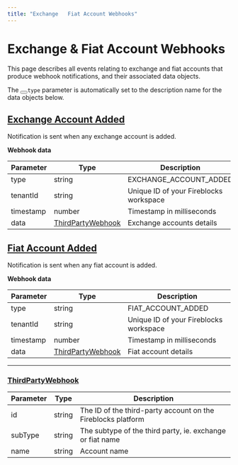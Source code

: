 ```yaml
---
title: "Exchange   Fiat Account Webhooks"
---
```

  
  # Exchange & Fiat Account Webhooks

This page describes all events relating to exchange and fiat accounts that produce webhook notifications, and their associated data objects.

The <button aria-label="Copy Code" class="rdmd-code-copy fa"></button><code class="rdmd-code lang- theme-light" data-lang="" name="" tabindex="0">type</code> parameter is automatically set to the description name for the data objects below.

## [Exchange Account Added](#exchange-account-added)

Notification is sent when any exchange account is added.

**Webhook data**

| Parameter | Type | Description |
| --- | --- | --- |
| type | string | EXCHANGE\_ACCOUNT\_ADDED |
| tenantId | string | Unique ID of your Fireblocks workspace |
| timestamp | number | Timestamp in milliseconds |
| data | [ThirdPartyWebhook](#thirdpartywebhook) | Exchange accounts details |

## [Fiat Account Added](#fiat-account-added)

Notification is sent when any fiat account is added.

**Webhook data**

| Parameter | Type | Description |
| --- | --- | --- |
| type | string | FIAT\_ACCOUNT\_ADDED |
| tenantId | string | Unique ID of your Fireblocks workspace |
| timestamp | number | Timestamp in milliseconds |
| data | [ThirdPartyWebhook](#thirdpartywebhook) | Fiat account details |

* * *

### [ThirdPartyWebhook](#thirdpartywebhook)

| Parameter | Type | Description |
| --- | --- | --- |
| id | string | The ID of the third-party account on the Fireblocks platform |
| subType | string | The subtype of the third party, ie. exchange or fiat name |
| name | string | Account name |